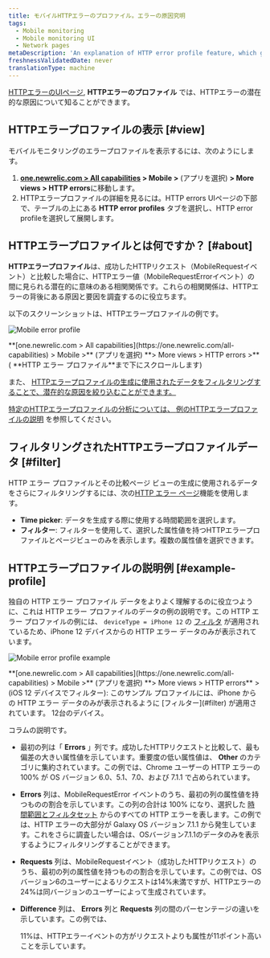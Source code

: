 ```yaml
---
title: モバイルHTTPエラーのプロファイル。エラーの原因究明
tags:
  - Mobile monitoring
  - Mobile monitoring UI
  - Network pages
metaDescription: 'An explanation of HTTP error profile feature, which gives you insight about your HTTP errors.'
freshnessValidatedDate: never
translationType: machine
---
```




[HTTPエラーのUIページ](/docs/mobile-monitoring/mobile-monitoring-ui/network-pages/http-errors-network-failure-analysis), **HTTPエラーのプロファイル** では、HTTPエラーの潜在的な原因について知ることができます。

## HTTPエラープロファイルの表示 [#view]

モバイルモニタリングのエラープロファイルを表示するには、次のようにします。

1. **[one.newrelic.com > All capabilities](https://one.newrelic.com/all-capabilities) > Mobile >** (アプリを選択) **> More views > HTTP errors**に移動します。
2. HTTPエラープロファイルの詳細を見るには。HTTP errors UIページの下部で、テーブルの上にある **HTTP error profiles** タブを選択し、HTTP error profileを選択して展開します。

## HTTPエラープロファイルとは何ですか？ [#about]

**HTTPエラープロファイル**は、成功したHTTPリクエスト（MobileRequestイベント）と比較した場合に、HTTPエラー値（MobileRequestErrorイベント）の間に見られる潜在的に意味のある相関関係です。これらの相関関係は、HTTPエラーの背後にある原因と要因を調査するのに役立ちます。

以下のスクリーンショットは、HTTPエラープロファイルの例です。

<img
  title="Mobile error profile"
  alt="Mobile error profile"
  src={mobileHttpErrorProfiles}
/>

<figcaption>
  **[one.newrelic.com > All capabilities](https://one.newrelic.com/all-capabilities) > Mobile >** (アプリを選択) **> More views > HTTP errors >** ( **HTTP エラー プロファイル**まで下にスクロールします)
</figcaption>

また、 [HTTPエラープロファイルの生成に使用されたデータをフィルタリングすることで、潜在的な原因を絞り込むことができます。](#filter)

[](#filter)

[特定のHTTPエラープロファイルの分析については、 ](#filter)[例のHTTPエラープロファイルの説明](#example-profile) を参照してください。

## フィルタリングされたHTTPエラープロファイルデータ [#filter]

HTTP エラー プロファイルとその比較ページ ビューの生成に使用されるデータをさらにフィルタリングするには、次の[HTTP エラー ページ](/docs/mobile-monitoring/mobile-monitoring-ui/network-pages/http-errors-network-failure-analysis#group-sort-filters)機能を使用します。

* **Time picker**: データを生成する際に使用する時間範囲を選択します。
* **フィルター**: フィルターを使用して、選択した属性値を持つHTTPエラープロファイルとページビューのみを表示します。複数の属性値を選択できます。

## HTTPエラープロファイルの説明例 [#example-profile]

独自の HTTP エラー プロファイル データをよりよく理解するのに役立つように、これは HTTP エラー プロファイルのデータの例の説明です。この HTTP エラー プロファイルの例には、 `deviceType = iPhone 12` の [フィルタ](#filter) が適用されているため、iPhone 12 デバイスからの HTTP エラー データのみが表示されています。

<img
  title="Mobile error profile example"
  alt="Mobile error profile example"
  src={mobileDeviceExample}
/>

<figcaption>
  **[one.newrelic.com > All capabilities](https://one.newrelic.com/all-capabilities) > Mobile >** (アプリを選択) **> More views > HTTP errors** > (iOS 12 デバイスでフィルター): このサンプル プロファイルには、iPhone からの HTTP エラー データのみが表示されるように [フィルター](#filter) が適用されています。 12台のデバイス。
</figcaption>

コラムの説明です。

* 最初の列は「 **Errors** 」列です。成功したHTTPリクエストと比較して、最も偏差の大きい属性値を示しています。重要度の低い属性値は、 **Other** のカテゴリに集約されています。この例では、Chrome ユーザーの HTTP エラーの 100% が OS バージョン 6.0、5.1、7.0、および 7.1.1 で占められています。

* **Errors** 列は、MobileRequestError イベントのうち、最初の列の属性値を持つものの割合を示しています。この列の合計は 100% になり、選択した [時間範囲とフィルタセット](#filter) からのすべての HTTP エラーを表します。この例では、HTTP エラーの大部分が Galaxy OS バージョン 7.1.1 から発生しています。これをさらに調査したい場合は、OSバージョン7.1.1のデータのみを表示するようにフィルタリングすることができます。

* **Requests** 列は、MobileRequestイベント（成功したHTTPリクエスト）のうち、最初の列の属性値を持つものの割合を示しています。この例では、OSバージョン6のユーザーによるリクエストは14%未満ですが、HTTPエラーの24%は同バージョンのユーザーによって生成されています。

* **Difference** 列は、 **Errors** 列と **Requests** 列の間のパーセンテージの違いを示しています。この例では、

  <Icon name="nr-caret-up"/>

  11%は、HTTPエラーイベントの方がリクエストよりも属性が11ポイント高いことを示しています。